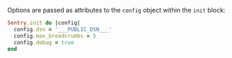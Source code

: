 Options are passed as attributes to the `config` object within the `init` block:

<SignInNote />

```ruby
Sentry.init do |config|
  config.dsn = '___PUBLIC_DSN___'
  config.max_breadcrumbs = 5
  config.debug = true
end
```
